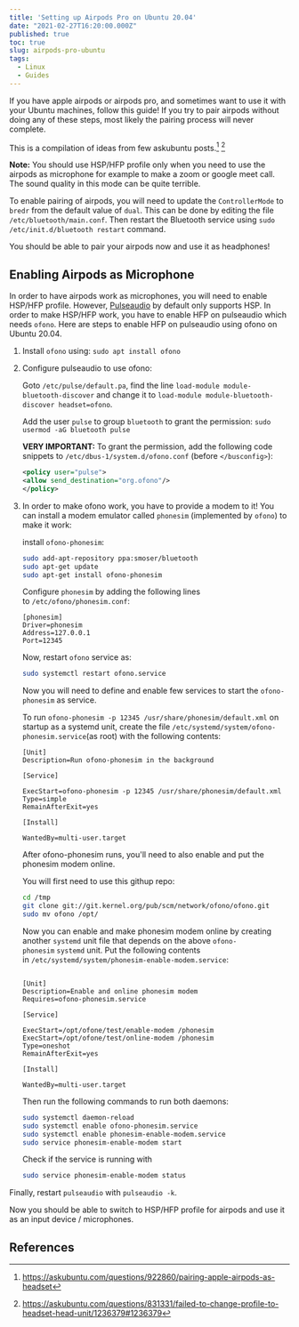```yaml
---
title: 'Setting up Airpods Pro on Ubuntu 20.04'
date: "2021-02-27T16:20:00.000Z"
published: true
toc: true
slug: airpods-pro-ubuntu
tags:
  - Linux
  - Guides
---
```


If you have apple airpods or airpods pro, and sometimes want to use it with your Ubuntu machines,
follow this guide! If you try to pair airpods without doing any of these steps, most likely the
pairing process will never complete.

This is a compilation of ideas from few askubuntu posts.[^1] [^2]

<Callout type="note">

**Note:** You should use HSP/HFP profile only when you need to use the airpods as microphone for
example to make a zoom or google meet call. The sound quality in this mode can be quite terrible.

</Callout>

To enable pairing of airpods, you will need to update the `ControllerMode` to `bredr` from the
default value of `dual`. This can be done by editing the file `/etc/bluetooth/main.conf`.
Then restart the Bluetooth service using `sudo /etc/init.d/bluetooth restart` command.

You should be able to pair your airpods now and use it as headphones!

## Enabling Airpods as Microphone

In order to have airpods work as microphones, you will need to enable HSP/HFP profile. However,
[Pulseaudio](https://www.freedesktop.org/wiki/Software/PulseAudio/) by default only supports HSP.
In order to make HSP/HFP work, you have to enable HFP on
pulseaudio which needs `ofono`. Here are steps to enable HFP on pulseaudio using ofono on
Ubuntu 20.04.

1. Install `ofono` using: `sudo apt install ofono`

2. Configure pulseaudio to use ofono:

    Goto `/etc/pulse/default.pa`, find the line `load-module module-bluetooth-discover` and change
    it to `load-module module-bluetooth-discover headset=ofono`.

    Add the user `pulse` to group `bluetooth` to grant the permission:
    `sudo usermod -aG bluetooth pulse`

    **VERY IMPORTANT:** To grant the permission, add the following code snippets to
    `/etc/dbus-1/system.d/ofono.conf` (before `</busconfig>`):

    ```xml
    <policy user="pulse">
    <allow send_destination="org.ofono"/>
    </policy>
    ```

3. In order to make ofono work, you have to provide a modem to it!
   You can install a modem emulator called `phonesim` (implemented by `ofono`) to make it work:

    install `ofono-phonesim`:

    ```bash
    sudo add-apt-repository ppa:smoser/bluetooth
    sudo apt-get update
    sudo apt-get install ofono-phonesim
    ```

    Configure `phonesim` by adding the following lines to `/etc/ofono/phonesim.conf`:

    ```
    [phonesim]
    Driver=phonesim
    Address=127.0.0.1
    Port=12345
    ```

    Now, restart `ofono` service as:

    ```bash
    sudo systemctl restart ofono.service
    ```

    Now you will need to define and enable few services to start the `ofono-phonesim` as service.

    To run `ofono-phonesim -p 12345 /usr/share/phonesim/default.xml` on startup as a systemd unit,
    create the file `/etc/systemd/system/ofono-phonesim.service`(as root) with the following
    contents:

    ```
    [Unit]
    Description=Run ofono-phonesim in the background

    [Service]

    ExecStart=ofono-phonesim -p 12345 /usr/share/phonesim/default.xml
    Type=simple
    RemainAfterExit=yes

    [Install]

    WantedBy=multi-user.target
    ```

    After ofono-phonesim runs, you'll need to also enable and put the phonesim modem online.

    You will first need to use this githup repo:

    ```bash
    cd /tmp
    git clone git://git.kernel.org/pub/scm/network/ofono/ofono.git
    sudo mv ofono /opt/
    ```

    Now you can enable and make phonesim modem online by creating another `systemd` unit file that
    depends on the above `ofono-phonesim` `systemd` unit. Put the following contents
    in `/etc/systemd/system/phonesim-enable-modem.service`:

    ```

    [Unit]
    Description=Enable and online phonesim modem
    Requires=ofono-phonesim.service

    [Service]

    ExecStart=/opt/ofone/test/enable-modem /phonesim
    ExecStart=/opt/ofone/test/online-modem /phonesim
    Type=oneshot
    RemainAfterExit=yes

    [Install]

    WantedBy=multi-user.target
    ```

    Then run the following commands to run both daemons:

    ```bash
    sudo systemctl daemon-reload
    sudo systemctl enable ofono-phonesim.service
    sudo systemctl enable phonesim-enable-modem.service
    sudo service phonesim-enable-modem start
    ```

    Check if the service is running with

    ```bash
    sudo service phonesim-enable-modem status
    ```

Finally, restart `pulseaudio` with `pulseaudio -k`.

Now you should be able to switch to HSP/HFP profile for airpods and use it as an
input device / microphones.

## References

[^1]: https://askubuntu.com/questions/922860/pairing-apple-airpods-as-headset
[^2]: https://askubuntu.com/questions/831331/failed-to-change-profile-to-headset-head-unit/1236379#1236379
